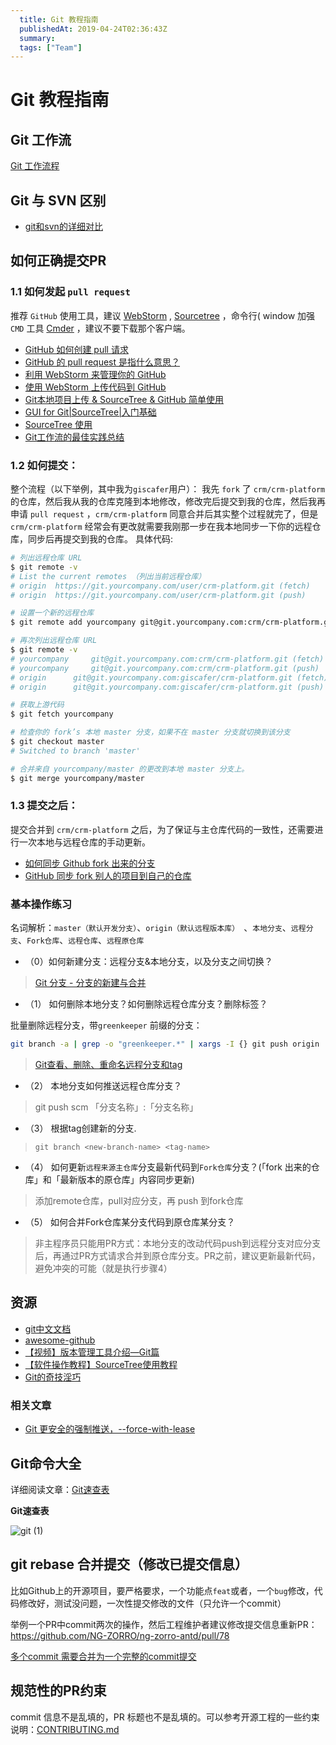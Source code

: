 ```yaml
---
  title: Git 教程指南
  publishedAt: 2019-04-24T02:36:43Z
  summary:
  tags: ["Team"]
---
```


# Git 教程指南

## Git 工作流

[Git 工作流程](http://www.ruanyifeng.com/blog/2015/12/git-workflow.html)


## Git 与 SVN 区别

- [git和svn的详细对比](https://www.cnblogs.com/dazhidacheng/p/7478438.html)


## 如何正确提交PR

### 1.1 如何发起 `pull request`

推荐 `GitHub` 使用工具，建议 [WebStorm](https://www.jetbrains.com/webstorm/) , [Sourcetree](https://www.sourcetreeapp.com/) ，命令行( window 加强 `CMD` 工具 [Cmder](http://cmder.net/) ，建议不要下载那个客户端。

- [GitHub 如何创建 pull 请求](https://git.yourcompany.com/waylau/github-help/blob/master/Creating%20a%20pull%20request%20%E5%88%9B%E5%BB%BA%20pull%20%E8%AF%B7%E6%B1%82.md)
- [GitHub 的 pull request 是指什么意思？](https://www.zhihu.com/question/21682976)
- [利用 WebStorm 来管理你的 GitHub](http://www.mrfangge.com/how-to-use-webstorm-to-manage-your-github/)
- [使用 WebStorm 上传代码到 GitHub](http://www.jianshu.com/p/752613f4b1c9)
- [Git本地项目上传 & SourceTree & GitHub 简单使用](http://www.blogs8.cn/posts/Au2te07)
- [GUI for Git|SourceTree|入门基础](http://www.jianshu.com/p/be9f0484af9d)
- [SourceTree 使用](http://blog.sina.com.cn/s/blog_a3c770670102uywk.html)
- [Git工作流的最佳实践总结](https://www.jianshu.com/p/202de00f267f)

### 1.2 如何提交：

整个流程（以下举例，其中我为`giscafer`用户）：
我先 `fork` 了 `crm/crm-platform` 的仓库，然后我从我的仓库克隆到本地修改，修改完后提交到我的仓库，然后我再申请 `pull request` ，`crm/crm-platform` 同意合并后其实整个过程就完了，但是 `crm/crm-platform` 经常会有更改就需要我刚那一步在我本地同步一下你的远程仓库，同步后再提交到我的仓库。
具体代码:
```bash
# 列出远程仓库 URL
$ git remote -v
# List the current remotes （列出当前远程仓库）
# origin  https://git.yourcompany.com/user/crm-platform.git (fetch)
# origin  https://git.yourcompany.com/user/crm-platform.git (push)

# 设置一个新的远程仓库
$ git remote add yourcompany git@git.yourcompany.com:crm/crm-platform.git

# 再次列出远程仓库 URL
$ git remote -v
# yourcompany     git@git.yourcompany.com:crm/crm-platform.git (fetch)
# yourcompany     git@git.yourcompany.com:crm/crm-platform.git (push)
# origin      git@git.yourcompany.com:giscafer/crm-platform.git (fetch)
# origin      git@git.yourcompany.com:giscafer/crm-platform.git (push)

# 获取上游代码
$ git fetch yourcompany

# 检查你的 fork’s 本地 master 分支，如果不在 master 分支就切换到该分支
$ git checkout master
# Switched to branch 'master'

# 合并来自 yourcompany/master 的更改到本地 master 分支上。
$ git merge yourcompany/master
```

### 1.3 提交之后：

提交合并到 `crm/crm-platform` 之后，为了保证与主仓库代码的一致性，还需要进行一次本地与远程仓库的手动更新。

- [如何同步 Github fork 出来的分支](http://jinlong.github.io/2015/10/12/syncing-a-fork/)
- [GitHub 同步 fork 别人的项目到自己的仓库](https://segmentfault.com/a/1190000003703918)

### 基本操作练习

名词解析：`master（默认开发分支）`、`origin（默认远程版本库） `、`本地分支`、`远程分支`、`Fork仓库`、`远程仓库`、`远程原仓库`

- （0）如何新建分支：远程分支&本地分支，以及分支之间切换？
> [Git 分支 - 分支的新建与合并](https://git-scm.com/book/zh/v2/Git-%E5%88%86%E6%94%AF-%E5%88%86%E6%94%AF%E7%9A%84%E6%96%B0%E5%BB%BA%E4%B8%8E%E5%90%88%E5%B9%B6)

- （1） 如何删除本地分支？如何删除远程仓库分支？删除标签？

批量删除远程分支，带`greenkeeper` 前缀的分支：
```bash
git branch -a | grep -o "greenkeeper.*" | xargs -I {} git push origin :{}
```

> [Git查看、删除、重命名远程分支和tag](https://blog.zengrong.net/post/1746.html)


- （2） 本地分支如何推送远程仓库分支？

> git push scm 「分支名称」:「分支名称」

- （3） 根据tag创建新的分支.

> `git branch <new-branch-name> <tag-name> `

- （4） 如何更新`远程来源主仓库`分支最新代码到`Fork仓库`分支？(「fork 出来的仓库」和「最新版本的原仓库」内容同步更新)

> 添加remote仓库，pull对应分支，再 push 到fork仓库

- （5） 如何合并Fork仓库某分支代码到原仓库某分支？

> 非主程序员只能用PR方式：本地分支的改动代码push到远程分支对应分支后，再通过PR方式请求合并到原仓库分支。PR之前，建议更新最新代码，避免冲突的可能（就是执行步骤4）



## 资源

- [git中文文档](https://git-scm.com/book/zh/v2)
- [awesome-github](https://giscafer.gitbooks.io/front-end-manual/content/devtool/awesome-github.html)
- [【视频】版本管理工具介绍—Git篇](https://www.imooc.com/learn/208)
- [【软件操作教程】SourceTree使用教程](https://www.cnblogs.com/soundcode/p/7205295.html)
- [Git的奇技淫巧](https://github.com/521xueweihan/git-tips)

### 相关文章

- [Git 更安全的强制推送，--force-with-lease](https://blog.csdn.net/wpwalter/article/details/80371264)


## Git命令大全

详细阅读文章：[Git速查表](http://blog.csdn.net/halaoda/article/details/78661334)

**Git速查表**

![git (1)](https://user-images.githubusercontent.com/8676711/56628621-102f6f00-667d-11e9-927d-f3cf99ed44e0.jpg)


## git rebase 合并提交（修改已提交信息）

比如Github上的开源项目，要严格要求，一个功能点`feat`或者，一个`bug`修改，代码修改好，测试没问题，一次性提交修改的文件（只允许一个commit）

举例一个PR中commit两次的操作，然后工程维护者建议修改提交信息重新PR：https://github.com/NG-ZORRO/ng-zorro-antd/pull/78


[多个commit 需要合并为一个完整的commit提交](https://www.cnblogs.com/wangiqngpei557/p/5989292.html)

## 规范性的PR约束

commit 信息不是乱填的，PR 标题也不是乱填的。可以参考开源工程的一些约束说明：[CONTRIBUTING.md](https://github.com/NG-ZORRO/ng-zorro-antd/blob/master/CONTRIBUTING.md)



[coding-copy-writing]:https://open.coding.net/copywriting.html


